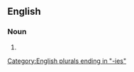 ==English==

===Noun===
{{head|en|noun plural form}}

# {{plural of|microsurgery|lang=en}}

[[Category:English plurals ending in "-ies"]]